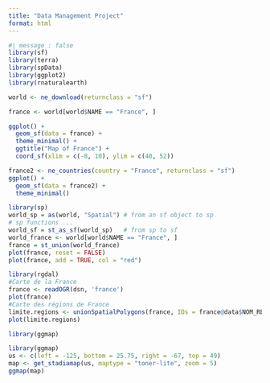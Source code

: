 ```yaml
---
title: "Data Management Project"
format: html
---
```


```r
#| message : false 
library(sf)
library(terra)
library(spData)
library(ggplot2)
library(rnaturalearth)
```

```r
world <- ne_download(returnclass = "sf")
```

```r
france <- world[world$NAME == "France", ]
```

```r
ggplot() +
  geom_sf(data = france) +
  theme_minimal() +
  ggtitle("Map of France") +
  coord_sf(xlim = c(-8, 10), ylim = c(40, 52))
```

```r
france2 <- ne_countries(country = "France", returnclass = "sf")
ggplot() +
  geom_sf(data = france2) +
  theme_minimal()
```

```r
library(sp)
world_sp = as(world, "Spatial") # from an sf object to sp
# sp functions ...
world_sf = st_as_sf(world_sp)   # from sp to sf
world_france <- world[world$NAME == "France", ]
france = st_union(world_france)
plot(france, reset = FALSE)
plot(france, add = TRUE, col = "red")
```
```r
library(rgdal)
#Carte de la France
france <- readOGR(dsn, 'france')
plot(france)
#Carte des régions de France
limite.regions <- unionSpatialPolygons(france, IDs = france@data$NOM_REGION)
plot(limite.regions)
```

```r
library(ggmap)
```

```r
library(ggmap)
us <- c(left = -125, bottom = 25.75, right = -67, top = 49)
map <- get_stadiamap(us, maptype = "toner-lite", zoom = 5)
ggmap(map)
```

